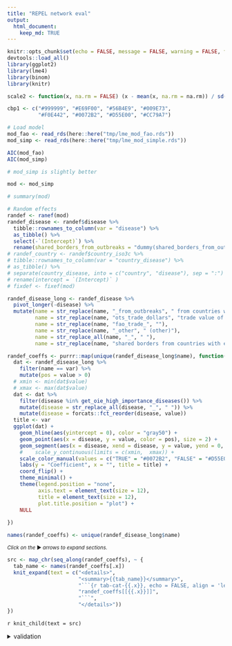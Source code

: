 ```yaml
---
title: "REPEL network eval"
output: 
  html_document:
    keep_md: TRUE
---
```


```r
knitr::opts_chunk$set(echo = FALSE, message = FALSE, warning = FALSE, fig.width = 7, fig.height = 5)
devtools::load_all()
library(ggplot2)
library(lme4)
library(binom)
library(knitr)

scale2 <- function(x, na.rm = FALSE) (x - mean(x, na.rm = na.rm)) / sd(x, na.rm)

cbp1 <- c("#999999", "#E69F00", "#56B4E9", "#009E73",
          "#F0E442", "#0072B2", "#D55E00", "#CC79A7")

# Load model
mod_fao <- read_rds(here::here("tmp/lme_mod_fao.rds"))
mod_simp <- read_rds(here::here("tmp/lme_mod_simple.rds"))

AIC(mod_fao)
AIC(mod_simp)

# mod_simp is slightly better

mod <- mod_simp

```

```r
# summary(mod)
```

```r
# Random effects
randef <- ranef(mod)
randef_disease <- randef$disease %>%
  tibble::rownames_to_column(var = "disease") %>%
  as_tibble() %>% 
  select(-`(Intercept)`) %>% 
  rename(shared_borders_from_outbreaks = "dummy(shared_borders_from_outbreaks, \"TRUE\")")
# randef_country <- randef$country_iso3c %>%
# tibble::rownames_to_column(var = "country_disease") %>%
# as_tibble() %>%
# separate(country_disease, into = c("country", "disease"), sep = ":") %>%
# rename(intercept = `(Intercept)` )
# fixdef <- fixef(mod)

randef_disease_long <- randef_disease %>%
  pivot_longer(-disease) %>% 
  mutate(name = str_replace(name, "_from_outbreaks", " from countries with existing outbreak"),
         name = str_replace(name, "ots_trade_dollars", "trade value of animal products"),
         name = str_replace(name, "fao_trade_", ""),
         name = str_replace(name, "_other", " (other)"),
         name = str_replace_all(name, "_", " "),
         name = str_replace(name, "shared borders from countries with existing outbreak", "shared borders with country with existing outbreak"))

randef_coeffs <- purrr::map(unique(randef_disease_long$name), function(var){
  dat <- randef_disease_long %>%
    filter(name == var) %>%
    mutate(pos = value > 0)
  # xmin <- min(dat$value)
  # xmax <- max(dat$value)
  dat <- dat %>% 
    filter(disease %in% get_oie_high_importance_diseases()) %>% 
    mutate(disease = str_replace_all(disease, "_", " ")) %>% 
    mutate(disease = forcats::fct_reorder(disease, value))
  title <- var
  ggplot(dat) +
    geom_hline(aes(yintercept = 0), color = "gray50") +
    geom_point(aes(x = disease, y = value, color = pos), size = 2) +
    geom_segment(aes(x = disease, xend = disease, y = value, yend = 0, color = pos)) +
    #    scale_y_continuous(limits = c(xmin,  xmax)) +
    scale_color_manual(values = c("TRUE" = "#0072B2", "FALSE" = "#D55E00")) +
    labs(y = "Coefficient", x = "", title = title) +
    coord_flip() +
    theme_minimal() +
    theme(legend.position = "none", 
          axis.text = element_text(size = 12), 
          title = element_text(size = 12),
          plot.title.position = "plot") +
    NULL
  
})

names(randef_coeffs) <- unique(randef_disease_long$name)

```


<small>_Click on the_ ▶ _︎arrows to expand sections._</small>

```r
src <- map_chr(seq_along(randef_coeffs), ~ {
  tab_name <- names(randef_coeffs[.x])
  knit_expand(text = c("<details>",
                       "<summary>{{tab_name}}</summary>",
                       "```{r tab-cat-{{.x}}, echo = FALSE, align = 'left'}", 
                       "randef_coeffs[[{{.x}}]]",
                       "```",
                       "</details>"))
})

```

`r knit_child(text = src)`

<details>
<summary>validation</summary>
```r
# training data
augmented_data_training <- vroom::vroom(here::here("tmp/network_augmented_data.csv.gz"))  %>%
  select(country_iso3c, disease, month, outbreak_start,
         shared_borders_from_outbreaks,
         ots_trade_dollars_from_outbreaks,
        fao_livestock_heads_from_outbreaks) %>%
  drop_na() %>%
  mutate(country_iso3c = as.factor(country_iso3c)) %>%
  mutate(disease = as.factor(disease)) %>%
  mutate_if(is.numeric, scale2)

# validated
# model_object <- network_lme_model()
# conn <- repeldata::repel_local_conn()
# valdat <- repel_validation(model_object, conn) %>%
#   select(country_iso3c, disease, month)

# augmented_data_val <- repel_augment(model_object, conn, newdata = valdat)
# vroom::vroom_write(augmented_data_val, gzfile("tmp/network_augmented_data_val.csv.gz"))
augmented_data_val <- vroom::vroom(here::here("tmp/network_augmented_data_val.csv.gz"))  %>%
  select(country_iso3c, disease, month, outbreak_start,
         shared_borders_from_outbreaks,
         ots_trade_dollars_from_outbreaks,
         fao_livestock_heads_from_outbreaks) %>%
  drop_na() %>%
  mutate(country_iso3c = as.factor(country_iso3c)) %>%
  mutate(disease = as.factor(disease)) %>%
  mutate_if(is.numeric, scale2)

# resample validation
augmented_data_val_bootstrap <- augmented_data_val %>%
  rsample::bootstraps(times = 1) %>%
  pull(splits) %>%
  magrittr::extract2(1) %>%
  as_tibble() %>%
  mutate(outbreak_start_predicted = predict(mod, ., type = "response"))

# get predicted outbreak start probability by condition
augmented_data_val_compressed <- augmented_data_val_bootstrap %>%
  select(country_iso3c, disease, shared_borders_from_outbreaks, ots_trade_dollars_from_outbreaks, starts_with("fao"), outbreak_start_predicted) %>%
  distinct() %>% 
  rename(outbreak_start_predict_prob = outbreak_start_predicted) %>% 
  mutate(outbreak_start_predict_prob_grp = cut_number(outbreak_start_predict_prob, n = 20)) %>% 
  group_by(outbreak_start_predict_prob_grp) %>% 
  mutate(outbreak_start_predict_prob_grp_median = median(outbreak_start_predict_prob)) %>% 
  ungroup()

test <- augmented_data_val_compressed %>% 
  group_by_at(vars(-outbreak_start_predict_prob)) %>%
  count() %>% 
  ungroup() 
#assert_that(nrow(test) == nrow(augmented_data_val_compressed))

augmented_data_val_binoms <- augmented_data_training %>%
  bind_rows(augmented_data_val) %>% 
  right_join(augmented_data_val_compressed) %>% 
  group_by(outbreak_start_predict_prob_grp) %>% 
  group_split() %>%
  purrr::map_dfr(., function(tw){
    binom <-  binom.confint(x = sum(tw$outbreak_start), n=nrow(tw), methods = "wilson")
    tw %>%
      distinct(outbreak_start_predict_prob_grp, outbreak_start_predict_prob_grp_median) %>%
      mutate(outbreak_start_actual_prob = binom$mean, outbreak_start_actual_low = binom$lower, outbreak_start_actual_upper = binom$upper)})

options(scipen = 999)
ggplot(augmented_data_val_binoms, aes(x = outbreak_start_predict_prob_grp_median, y  = outbreak_start_actual_prob)) +
  geom_point() +
  geom_errorbar(aes(ymin = outbreak_start_actual_low, ymax = outbreak_start_actual_upper)) +
  scale_x_log10()  +
  labs(x = "Forcasted probability", y = "Actual probabilty") +
  theme_minimal() +
  theme(legend.position = "none", 
        axis.text = element_text(size = 12), 
        title = element_text(size = 12),
        plot.title.position = "plot") +
  NULL

# get actual outbreak start probability by condition from the full dataset
# by condition
# augmented_data_all_compressed <- augmented_data_training %>%
#   bind_rows(augmented_data_val) %>%
#   select(-month) %>% 
#   group_by_at(vars(-outbreak_start)) %>%
#   group_split() %>% 
#   purrr::map_dfr(., function(tw){
#   binom <- binom_out(x = sum(tw$outbreak_start), n=nrow(tw))
#   tw %>% 
#     select(-outbreak_start) %>% 
#     distinct() %>% 
#     mutate(outbreak_start_actual_prob = binom$mean, outbreak_start_actual_low = binom$lower, outbreak_start_actual_upper = binom$upper)
# })

# compare validation predicted against actual prob
# validation_outbreak_comp <- augmented_data_val_compressed %>%
#   left_join(augmented_data_all_compressed)

# ggplot(validation_outbreak_comp, aes(x = outbreak_start_actual_prob, y = outbreak_start_predict_prob)) +
#   geom_point() +
#   scale_x_continuous(limits = c(0,1)) +
#   #scale_y_continuous(limits = c(0,1)) +
#   NULL

```
</details>
